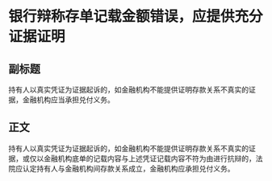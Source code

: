 # 银行辩称存单记载金额错误，应提供充分证据证明
## 副标题
持有人以真实凭证为证据起诉的，如金融机构不能提供证明存款关系不真实的证据，金融机构应当承担兑付义务。
## 正文
持有人以真实凭证为证据起诉的，如金融机构不能提供证明存款关系不真实的证据，或仅以金融机构底单的记载内容与上述凭证记载内容不符为由进行抗辩的，法院应认定持有人与金融机构间存款关系成立，金融机构应承担兑付义务。